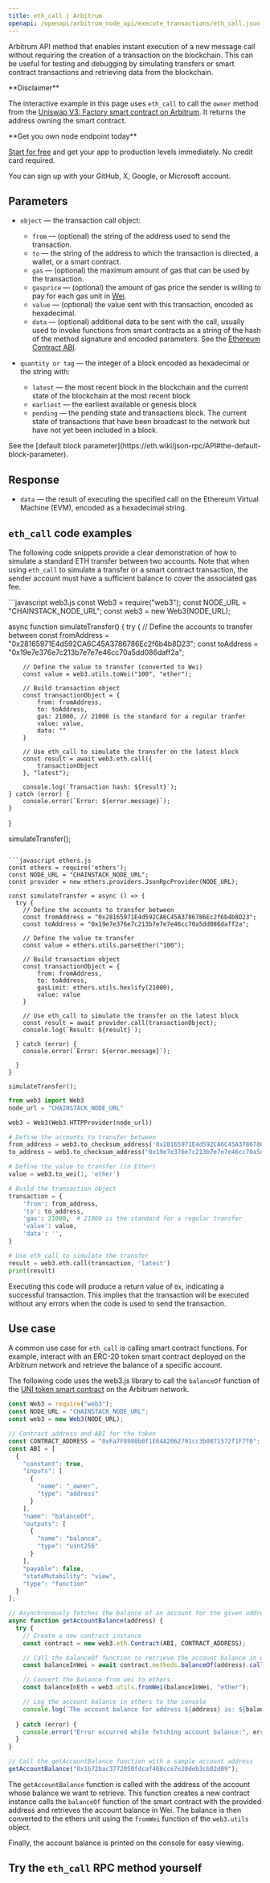 ---
title: eth_call | Arbitrum
openapi: /openapi/arbitrum_node_api/execute_transactions/eth_call.json POST /5b8d22690a57f293b3a1ed8758014e35
---

Arbitrum API method that enables instant execution of a new message call without requiring the creation of a transaction on the blockchain. This can be useful for testing and debugging by simulating transfers or smart contract transactions and retrieving data from the blockchain.

<Note>
**Disclaimer**

The interactive example in this page uses `eth_call` to call the `owner` method from the [Uniswap V3: Factory smart contract on Arbitrum](https://arbiscan.io/address/0x1F98431c8aD98523631AE4a59f267346ea31F984#code). It returns the address owning the smart contract.
</Note>

<Check>
**Get you own node endpoint today**

[Start for free](https://console.chainstack.com/) and get your app to production levels immediately. No credit card required.

You can sign up with your GitHub, X, Google, or Microsoft account.
</Check>


## Parameters

* `object` — the transaction call object:

  + `from` — (optional) the string of the address used to send the transaction.
  + `to` — the string of the address to which the transaction is directed, a wallet, or a smart contract.
  + `gas` — (optional) the maximum amount of gas that can be used by the transaction.
  + `gasprice` — (optional) the amount of gas price the sender is willing to pay for each gas unit in [Wei](https://ethereum.org/en/developers/docs/intro-to-ether/#denominations).
  + `value` — (optional) the value sent with this transaction, encoded as hexadecimal.
  + `data` — (optional) additional data to be sent with the call, usually used to invoke functions from smart contracts as a string of the hash of the method signature and encoded parameters. See the [Ethereum Contract ABI](https://solidity.readthedocs.io/en/latest/abi-spec.html).
* `quantity or tag` — the integer of a block encoded as hexadecimal or the string with:

  + `latest` — the most recent block in the blockchain and the current state of the blockchain at the most recent block
  + `earliest` — the earliest available or genesis block
  + `pending` — the pending state and transactions block. The current state of transactions that have been broadcast to the network but have not yet been included in a block.

<Note>
See the [default block parameter](https://eth.wiki/json-rpc/API#the-default-block-parameter).
</Note>


## Response

* `data` — the result of executing the specified call on the Ethereum Virtual Machine (EVM), encoded as a hexadecimal string.

## `eth_call` code examples

The following code snippets provide a clear demonstration of how to simulate a standard ETH transfer between two accounts. Note that when using `eth_call` to simulate a transfer or a smart contract transaction, the sender account must have a sufficient balance to cover the associated gas fee.

<CodeGroup>
```javascript web3.js
const Web3 = require("web3");
const NODE_URL = "CHAINSTACK_NODE_URL";
const web3 = new Web3(NODE_URL);

async function simulateTransfer() {
    try {
        // Define the accounts to transfer between
        const fromAddress = "0x28165971E4d592CA6C45A3786786Ec2f6b4b8D23";
        const toAddress = "0x19e7e376e7c213b7e7e7e46cc70a5dd086daff2a";

        // Define the value to transfer (converted to Wei)
        const value = web3.utils.toWei("100", "ether");

        // Build transaction object
        const transactionObject = {
            from: fromAddress,
            to: toAddress,
            gas: 21000, // 21000 is the standard for a regular tranfer
            value: value,
            data: ""
        }

        // Use eth_call to simulate the transfer on the latest block
        const result = await web3.eth.call({
            transactionObject
        }, "latest");

        console.log(`Transaction hash: ${result}`);
    } catch (error) {
        console.error(`Error: ${error.message}`);
    }
}

simulateTransfer();
```

```javascript ethers.js
const ethers = require('ethers');
const NODE_URL = "CHAINSTACK_NODE_URL";
const provider = new ethers.providers.JsonRpcProvider(NODE_URL);

const simulateTransfer = async () => {
  try {    
    // Define the accounts to transfer between
    const fromAddress = "0x28165971E4d592CA6C45A3786786Ec2f6b4b8D23";
    const toAddress = "0x19e7e376e7c213b7e7e7e46cc70a5dd086daff2a";

    // Define the value to transfer
    const value = ethers.utils.parseEther("100");

    // Build transaction object
    const transactionObject = {
        from: fromAddress,
        to: toAddress,
        gasLimit: ethers.utils.hexlify(21000),
        value: value
    }

    // Use eth_call to simulate the transfer on the latest block
    const result = await provider.call(transactionObject);
    console.log(`Result: ${result}`);

  } catch (error) {
    console.error(`Error: ${error.message}`);

  }
}

simulateTransfer();
```

```python web3.py
from web3 import Web3  
node_url = "CHAINSTACK_NODE_URL"

web3 = Web3(Web3.HTTPProvider(node_url)) 

# Define the accounts to transfer between
from_address = web3.to_checksum_address('0x28165971E4d592CA6C45A3786786Ec2f6b4b8D23')
to_address = web3.to_checksum_address('0x19e7e376e7c213b7e7e7e46cc70a5dd086daff2a')

# Define the value to transfer (in Ether)
value = web3.to_wei(1, 'ether')

# Build the transaction object
transaction = {
    'from': from_address,
    'to': to_address,
    'gas': 21000,  # 21000 is the standard for a regular transfer
    'value': value,
    'data': '',
}

# Use eth_call to simulate the transfer
result = web3.eth.call(transaction, 'latest')
print(result)
```
</CodeGroup>


Executing this code will produce a return value of `0x`, indicating a successful transaction. This implies that the transaction will be executed without any errors when the code is used to send the transaction.

## Use case

A common use case for `eth_call` is calling smart contract functions. For example, interact with an ERC-20 token smart contract deployed on the Arbitrum network and retrieve the balance of a specific account.

The following code uses the web3.js library to call the `balanceOf` function of the [UNI token smart contract](https://arbiscan.io/token/0xfa7f8980b0f1e64a2062791cc3b0871572f1f7f0#readProxyContract) on the Arbitrum network.

```javascript index.js
const Web3 = require("web3");
const NODE_URL = "CHAINSTACK_NODE_URL";
const web3 = new Web3(NODE_URL);

// Contract address and ABI for the token
const CONTRACT_ADDRESS = "0xFa7F8980b0f1E64A2062791cc3b0871572f1F7f0";
const ABI = [
  {
    "constant": true,
    "inputs": [
      {
        "name": "_owner",
        "type": "address"
      }
    ],
    "name": "balanceOf",
    "outputs": [
      {
        "name": "balance",
        "type": "uint256"
      }
    ],
    "payable": false,
    "stateMutability": "view",
    "type": "function"
  }
];

// Asynchronously fetches the balance of an account for the given address
async function getAccountBalance(address) {
  try {
    // Create a new contract instance
    const contract = new web3.eth.Contract(ABI, CONTRACT_ADDRESS);

    // Call the balanceOf function to retrieve the account balance in wei using eth_call
    const balanceInWei = await contract.methods.balanceOf(address).call();

    // Convert the balance from wei to ethers
    const balanceInEth = web3.utils.fromWei(balanceInWei, "ether");

    // Log the account balance in ethers to the console
    console.log(`The account balance for address ${address} is: ${balanceInEth} UNI`);
    
  } catch (error) {
    console.error("Error occurred while fetching account balance:", error);
  }
}

// Call the getAccountBalance function with a sample account address
getAccountBalance("0x1b72bac3772050fdcaf468cce7e20deb3cb02d89");
```


The `getAccountBalance` function is called with the address of the account whose balance we want to retrieve. This function creates a new contract instance calls the `balanceOf` function of the smart contract with the provided address and retrieves the account balance in Wei. The balance is then converted to the ethers unit using the `fromWei` function of the `web3.utils` object.

Finally, the account balance is printed on the console for easy viewing.

## Try the `eth_call` RPC method yourself